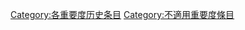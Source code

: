 {{catmore1|[[Wikipedia:历史专题|Wikipedia:历史专题]]}}

{{Articles by Importance|topic=历史|project=历史|format=toc}}

[[Category:各重要度历史条目|Category:各重要度历史条目]]
[[Category:不適用重要度條目|Category:不適用重要度條目]]